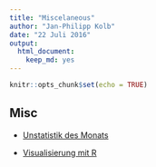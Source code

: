 ```yaml
---
title: "Miscelaneous"
author: "Jan-Philipp Kolb"
date: "22 Juli 2016"
output: 
  html_document: 
    keep_md: yes
---
```


```r
knitr::opts_chunk$set(echo = TRUE)
```

## Misc

- [Unstatistik des Monats](http://www.rwi-essen.de/unstatistik/)

- [Visualisierung mit R](http://www.stat.ruhr-uni-bochum.de/teaching-archiv/teaching-sose2012/teaching/vis/visu.pdf)
